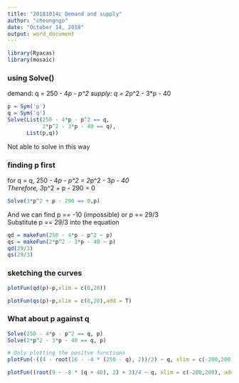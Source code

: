 ```yaml
---
title: "20181014c Demand and supply"
author: "cheungngo"
date: "October 14, 2018"
output: word_document
---
```


```r
library(Ryacas)
library(mosaic)
```

### using Solve()

demand: q = 250 - 4*p - p^2
supply: q = 2*p^2 - 3*p - 40

```r
p = Sym('p')
q = Sym('q')
Solve(List(250 - 4*p - p^2 == q, 
           2*p^2 - 3*p - 40 == q),
      List(p,q))
```

Not able to solve in this way

### finding p first

for q = q, 250 - 4*p - p^2 = 2*p^2 - 3*p - 40  
Therefore, 3*p^2 + p - 290 = 0  

```r
Solve(3*p^2 + p - 290 == 0,p)
```

And we can find p == -10 (impossible) or p == 29/3  
Substitute p == 29/3 into the equation

```r
qd = makeFun(250 - 4*p - p^2 ~ p)
qs = makeFun(2*p^2 - 3*p - 40 ~ p)
qd(29/3)
qs(29/3)
```

### sketching the curves

```r
plotFun(qd(p)~p,xlim = c(0,20))
```

```r
plotFun(qs(p)~p,xlim = c(0,20),add = T)
```

### What about p against q

```r
Solve(250 - 4*p - p^2 == q, p)
Solve(2*p^2 - 3*p - 40 == q, p)
```

```r
# Only plotting the positve functions
plotFun(-((4 - root(16 - -4 * (250 - q), 2))/2) ~ q, xlim = c(-200,200), ylab = 'Price', xlab = 'Quantity')
```

```r
plotFun((root(9 - -8 * (q + 40), 2) + 3)/4 ~ q, xlim = c(-200,200), add = T)
```


